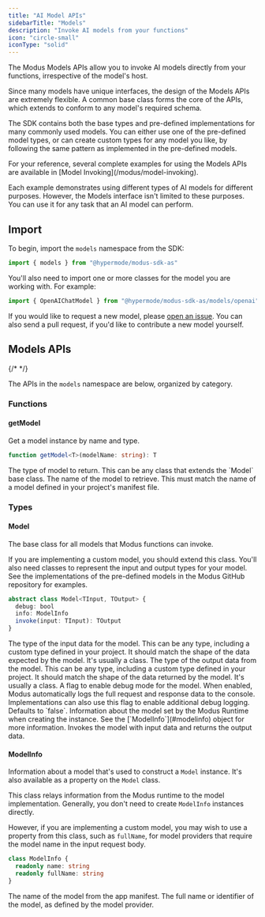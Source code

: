 ```yaml
---
title: "AI Model APIs"
sidebarTitle: "Models"
description: "Invoke AI models from your functions"
icon: "circle-small"
iconType: "solid"
---
```



<SdkHeader language="AssemblyScript" feature="Models" />

The Modus Models APIs allow you to invoke AI models directly from your
functions, irrespective of the model's host.

Since many models have unique interfaces, the design of the Models APIs are
extremely flexible. A common base class forms the core of the APIs, which
extends to conform to any model's required schema.

The SDK contains both the base types and pre-defined implementations for many
commonly used models. You can either use one of the pre-defined model types, or
can create custom types for any model you like, by following the same pattern as
implemented in the pre-defined models.

<Tip>
For your reference, several complete examples for using the Models APIs are available in
[Model Invoking](/modus/model-invoking).

Each example demonstrates using different types of AI models for different
purposes. However, the Models interface isn't limited to these purposes. You can
use it for any task that an AI model can perform.

</Tip>

## Import

To begin, import the `models` namespace from the SDK:

```ts
import { models } from "@hypermode/modus-sdk-as"
```

You'll also need to import one or more classes for the model you are working
with. For example:

```ts
import { OpenAIChatModel } from "@hypermode/modus-sdk-as/models/openai"
```

If you would like to request a new model, please
[open an issue](https://github.com/hypermodeinc/modus/issues). You can also send
a pull request, if you'd like to contribute a new model yourself.

## Models APIs

{/* <!-- vale Google.Headings = NO --> */}

The APIs in the `models` namespace are below, organized by category.

<SdkTip />

### Functions

#### getModel

Get a model instance by name and type.

```ts
function getModel<T>(modelName: string): T
```

<ResponseField name="T" required>
  The type of model to return. This can be any class that extends the `Model`
  base class.
</ResponseField>

<ResponseField name="modelName" type="string" required>
  The name of the model to retrieve. This must match the name of a model defined
  in your project's manifest file.
</ResponseField>

### Types

#### Model

The base class for all models that Modus functions can invoke.

<Tip>
  If you are implementing a custom model, you should extend this class. You'll
  also need classes to represent the input and output types for your model. See
  the implementations of the pre-defined models in the Modus GitHub repository
  for examples.
</Tip>

```ts
abstract class Model<TInput, TOutput> {
  debug: bool
  info: ModelInfo
  invoke(input: TInput): TOutput
}
```

<ResponseField name="TInput" required>
  The type of the input data for the model. This can be any type, including a
  custom type defined in your project. It should match the shape of the data
  expected by the model. It's usually a class.
</ResponseField>

<ResponseField name="TOutput" required>
  The type of the output data from the model. This can be any type, including a
  custom type defined in your project. It should match the shape of the data
  returned by the model. It's usually a class.
</ResponseField>

<ResponseField name="debug" type="bool">
  A flag to enable debug mode for the model. When enabled, Modus automatically
  logs the full request and response data to the console. Implementations can
  also use this flag to enable additional debug logging. Defaults to `false`.
</ResponseField>

<ResponseField name="info" type="ModelInfo">
  Information about the model set by the Modus Runtime when creating the
  instance. See the [`ModelInfo`](#modelinfo) object for more information.
</ResponseField>

<ResponseField name="invoke(input)" type="method">
  Invokes the model with input data and returns the output data.
</ResponseField>

#### ModelInfo

Information about a model that's used to construct a `Model` instance. It's also
available as a property on the `Model` class.

<Info>

This class relays information from the Modus runtime to the model
implementation. Generally, you don't need to create `ModelInfo` instances
directly.

However, if you are implementing a custom model, you may wish to use a property
from this class, such as `fullName`, for model providers that require the model
name in the input request body.

</Info>

```ts
class ModelInfo {
  readonly name: string
  readonly fullName: string
}
```

<ResponseField name="name" type="string">
  The name of the model from the app manifest.
</ResponseField>

<ResponseField name="fullName" type="string">
  The full name or identifier of the model, as defined by the model provider.
</ResponseField>

